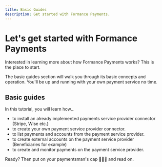 ```yaml
---
title: Basic Guides
description: Get started with Formance Payments.
---
```


# Let's get started with Formance Payments

Interested in learning more about how Formance Payments works? This is the
place to start.

The basic guides section will walk you through its basic concepts and operation.
You'll be up and running with your own payment service no time.

## Basic guides

In this tutorial, you will learn how…
* to install an already implemented payments service provider connector (Stripe,
Wise etc.)
* to create your own payment service provider connector.
* to list payments and accounts from the payment service provider.
* to create external accounts on the payment service provider (Beneficiaries for example)
* to create and monitor payments on the payment service provider.

Ready? Then put on your paymentsman's cap 👩🏽‍✈️ and read on.

